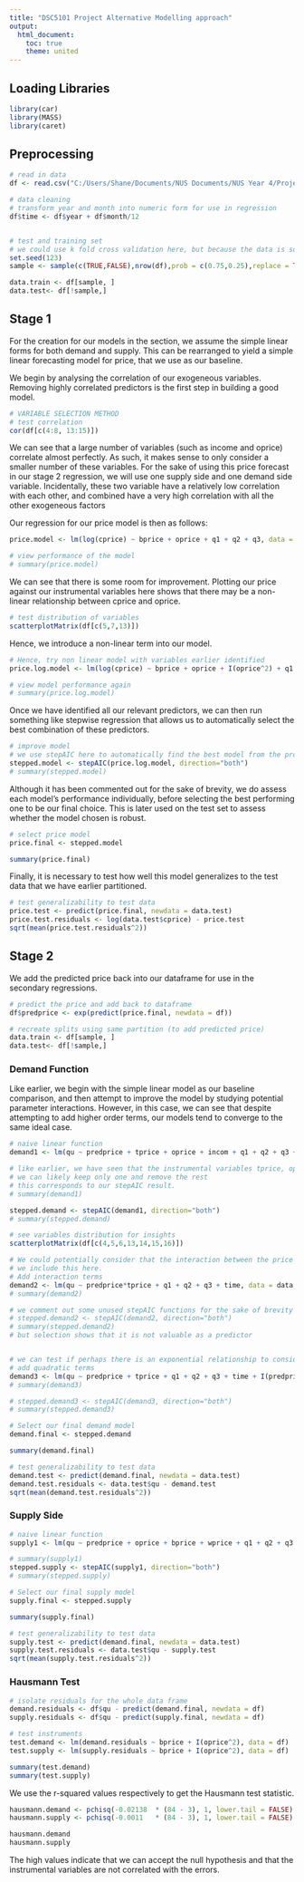 ---
title: "DSC5101 Project Alternative Modelling approach"
output:
  html_document:
    toc: true
    theme: united
---

## Loading Libraries
```{r, warning=FALSE}
library(car)
library(MASS)
library(caret)
```

## Preprocessing

```{r}
# read in data
df <- read.csv("C:/Users/Shane/Documents/NUS Documents/NUS Year 4/Project1Data.csv")

# data cleaning
# transform year and month into numeric form for use in regression
df$time <- df$year + df$month/12


# test and training set
# we could use k fold cross validation here, but because the data is so small, a simple train test split should be more than sufficient.
set.seed(123)
sample <- sample(c(TRUE,FALSE),nrow(df),prob = c(0.75,0.25),replace = TRUE)

data.train <- df[sample, ]
data.test<- df[!sample,]

```

## Stage 1

For the creation for our models in the section, we assume the simple linear forms for both demand and supply. This can be rearranged to yield a simple linear forecasting model for price, that we use as our baseline. 

We begin by analysing the correlation of our exogeneous variables. Removing highly correlated predictors is the first step in building a good model.

```{r}
# VARIABLE SELECTION METHOD
# test correlation
cor(df[c(4:8, 13:15)])

```

We can see that a large number of variables (such as income and oprice) correlate almost perfectly. As such, it makes sense to only consider a smaller number of these variables. For the sake of using this price forecast in our stage 2 regression, we will use one supply side and one demand side variable.
Incidentally, these two variable have a relatively low correlation with each other, and combined have a very high correlation with all the other exogeneous factors

Our regression for our price model is then as follows:

```{r}
price.model <- lm(log(cprice) ~ bprice + oprice + q1 + q2 + q3, data = data.train)

# view performance of the model
# summary(price.model)

```

We can see that there is some room for improvement. Plotting our price against our instrumental variables here shows that there may be a non-linear relationship between cprice and oprice.
```{r}
# test distribution of variables
scatterplotMatrix(df[c(5,7,13)])
```

Hence, we introduce a non-linear term into our model. 

```{r}
# Hence, try non linear model with variables earlier identified
price.log.model <- lm(log(cprice) ~ bprice + oprice + I(oprice^2) + q1 + q2 + q3, data = data.train)

# view model performance again
# summary(price.log.model)

```


Once we have identified all our relevant predictors, we can then run something like stepwise regression that allows us to automatically select the best combination of these predictors.

```{r}
# improve model
# we use stepAIC here to automatically find the best model from the provided variables
stepped.model <- stepAIC(price.log.model, direction="both")
# summary(stepped.model)
```

Although it has been commented out for the sake of brevity, we do assess each model's performance individually, before selecting the best performing one to be our final choice. This is later used on the test set to assess whether the model chosen is robust.

```{r}
# select price model
price.final <- stepped.model

summary(price.final)
```


Finally, it is necessary to test how well this model generalizes to the test data that we have earlier partitioned. 

```{r}

# test generalizability to test data
price.test <- predict(price.final, newdata = data.test)
price.test.residuals <- log(data.test$cprice) - price.test
sqrt(mean(price.test.residuals^2))

```



## Stage 2

We add the predicted price back into our dataframe for use in the secondary regressions.

```{r}
# predict the price and add back to dataframe
df$predprice <- exp(predict(price.final, newdata = df))

# recreate splits using same partition (to add predicted price)
data.train <- df[sample, ]
data.test<- df[!sample,]

```

### Demand Function
Like earlier, we begin with the simple linear model as our baseline comparison, and then attempt to improve the model by studying potential parameter interactions. However, in this case, we can see that despite attempting to add higher order terms, our models tend to converge to the same ideal case. 

```{r}
# naive linear function
demand1 <- lm(qu ~ predprice + tprice + oprice + incom + q1 + q2 + q3 + time, data = data.train)

# like earlier, we have seen that the instrumental variables tprice, oprice and income are highly correlated. 
# we can likely keep only one and remove the rest
# this corresponds to our stepAIC result.
# summary(demand1)

stepped.demand <- stepAIC(demand1, direction="both")
# summary(stepped.demand)

# see variables distribution for insights
scatterplotMatrix(df[c(4,5,6,13,14,15,16)])

# We could potentially consider that the interaction between the price of coffee and its substitue is important for prediction, so
# we include this here.
# Add interaction terms
demand2 <- lm(qu ~ predprice*tprice + q1 + q2 + q3 + time, data = data.train)
# summary(demand2)

# we comment out some unused stepAIC functions for the sake of brevity
# stepped.demand2 <- stepAIC(demand2, direction="both")
# summary(stepped.demand2)
# but selection shows that it is not valuable as a predictor


# we can test if perhaps there is an exponential relationship to consider
# add quadratic terms
demand3 <- lm(qu ~ predprice + tprice + q1 + q2 + q3 + time + I(predprice^3) + q1 + q2 + q3, data = data.train)
# summary(demand3)

# stepped.demand3 <- stepAIC(demand3, direction="both")
# summary(stepped.demand3)

```

```{r}
# Select our final demand model
demand.final <- stepped.demand

summary(demand.final)

# test generalizability to test data
demand.test <- predict(demand.final, newdata = data.test)
demand.test.residuals <- data.test$qu - demand.test
sqrt(mean(demand.test.residuals^2))


```

### Supply Side

```{r}
# naive linear function
supply1 <- lm(qu ~ predprice + oprice + bprice + wprice + q1 + q2 + q3 + time, data = data.train)

# summary(supply1)
stepped.supply <- stepAIC(supply1, direction="both")
# summary(stepped.supply)
```

```{r}
# Select our final supply model
supply.final <- stepped.supply

summary(supply.final)

# test generalizability to test data
supply.test <- predict(demand.final, newdata = data.test)
supply.test.residuals <- data.test$qu - supply.test
sqrt(mean(supply.test.residuals^2))

```


### Hausmann Test

```{r}

# isolate residuals for the whole data frame
demand.residuals <- df$qu - predict(demand.final, newdata = df)
supply.residuals <- df$qu - predict(supply.final, newdata = df)

# test instruments
test.demand <- lm(demand.residuals ~ bprice + I(oprice^2), data = df)
test.supply <- lm(supply.residuals ~ bprice + I(oprice^2), data = df)

summary(test.demand)
summary(test.supply)
```

We use the r-squared values respectively to get the Hausmann test statistic.

```{r}
hausmann.demand <- pchisq(-0.02138  * (84 - 3), 1, lower.tail = FALSE)
hausmann.supply <- pchisq(-0.0011   * (84 - 3), 1, lower.tail = FALSE)

hausmann.demand
hausmann.supply

```
The high values indicate that we can accept the null hypothesis and that the instrumental variables are not correlated with the errors. 



